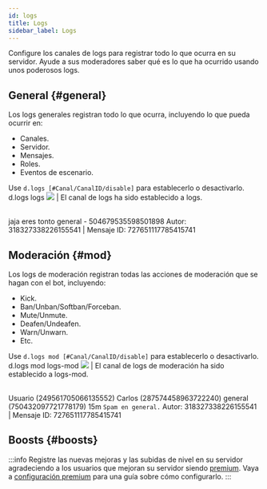 ```yaml
---
id: logs
title: Logs
sidebar_label: Logs
---
```


Configure los canales de logs para registrar todo lo que ocurra en su servidor. Ayude a sus moderadores saber qué es lo que ha ocurrido usando unos poderosos logs.

## General {#general}

Los logs generales registran todo lo que ocurra, incluyendo lo que pueda ocurrir en:
* Canales.
* Servidor.
* Mensajes.
* Roles.
* Eventos de escenario.

Use `d.logs [#Canal/CanalID/disable]` para establecerlo o desactivarlo.
<DiscordMessages>
  <DiscordMessage author="Usuario" avatar="https://cdn.discordapp.com/embed/avatars/4.png">d.logs <discord-mention type="channel">logs</discord-mention></DiscordMessage>
  <discord-message author="D-Safe" avatar="https://i.imgur.com/FFBgOWE.png" bot='true' verified='true'><img className="discord-emoji" src="https://cdn.discordapp.com/emojis/847563585025474643.png?v=1"></img> | El canal de logs ha sido establecido a <discord-mention type="channel">logs</discord-mention>.</discord-message>
</DiscordMessages>

<br/>

<DiscordMessages>
  <discord-message author="D-Safe" avatar="https://i.imgur.com/FFBgOWE.png" bot='true' verified='true'>
  <discord-embed slot="embeds" author-image="https://cdn.discordapp.com/embed/avatars/4.png" author-name="Usuario#0000" embed-title="Mensaje eliminado" color="#eb5e54" thumbnail="https://cdn.discordapp.com/embed/avatars/4.png">jaja eres tonto
  <discord-embed-fields slot="fields">
    <discord-embed-field field-title="Canal" inline="" inline-index="1"><discord-mention type="channel">general</discord-mention> - 504679535598501898</discord-embed-field>
    </discord-embed-fields>
    <span slot="footer">Autor: 318327338226155541 | Mensaje ID: 727651117785415741</span>
  </discord-embed>
  </discord-message>
</DiscordMessages>

## Moderación {#mod}

Los logs de moderación registran todas las acciones de moderación que se hagan con el bot, incluyendo:
* Kick.
* Ban/Unban/Softban/Forceban.
* Mute/Unmute.
* Deafen/Undeafen.
* Warn/Unwarn.
* Etc.

Use `d.logs mod [#Canal/CanalID/disable]` para establecerlo o desactivarlo.
<DiscordMessages>
  <DiscordMessage author="Usuario" avatar="https://cdn.discordapp.com/embed/avatars/4.png">d.logs mod <discord-mention type="channel">logs-mod</discord-mention></DiscordMessage>
  <discord-message author="D-Safe" avatar="https://i.imgur.com/FFBgOWE.png" bot='true' verified='true'><img className="discord-emoji" src="https://cdn.discordapp.com/emojis/847563585025474643.png?v=1"></img> | El canal de logs de moderación ha sido establecido a <discord-mention type="channel">logs-mod</discord-mention>.</discord-message>
</DiscordMessages>

<br/>

<DiscordMessages>
  <discord-message author="D-Safe" avatar="https://i.imgur.com/FFBgOWE.png" bot='true' verified='true'>
    <discord-embed slot="embeds" author-image="https://cdn.discordapp.com/embed/avatars/4.png" author-name="Usuario#0000" embed-title="Miembro muteado" color="#ffd78f" thumbnail="https://cdn.discordapp.com/embed/avatars/4.png">
      <discord-embed-fields slot="fields">
        <discord-embed-field field-title="Miembro" inline="1" inline-index="1"><discord-mention type="user">Usuario</discord-mention> (249561705066135552)</discord-embed-field>
        <discord-embed-field field-title="Moderador" inline="2" inline-index="2"><discord-mention type="user">Carlos</discord-mention> (287574458963722240)</discord-embed-field>
        <discord-embed-field field-title="Canal" inline="1" inline-index="1"><discord-mention type="channel">general</discord-mention> (750432097721778179)</discord-embed-field>
        <discord-embed-field field-title="Tiempo" inline="2" inline-index="2"> 15m</discord-embed-field>
        <discord-embed-field field-title="Razón" inline="3" inline-index="1"><code>Spam en general.</code></discord-embed-field>
      </discord-embed-fields>
    <span slot="footer">Autor: 318327338226155541 | Mensaje ID: 727651117785415741</span>
    </discord-embed>
  </discord-message>
</DiscordMessages>

## Boosts {#boosts}

:::info
Registre las nuevas mejoras y las subidas de nivel en su servidor agradeciendo a los usuarios que mejoran su servidor siendo [premium](premium/premium.mdx).
Vaya a [configuración premium](premium/premium.mdx#logs) para una guía sobre cómo configurarlo.
:::
